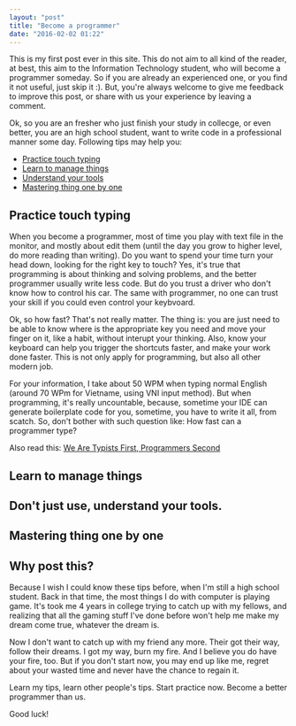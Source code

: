 ```yaml
---
layout: "post"
title: "Become a programmer"
date: "2016-02-02 01:22"
---
```


This is my first post ever in this site. This do not aim to all kind of the
reader, at best, this aim to the Information Technology student, who will
become a programmer someday. So if you are already an experienced one, or you
find it not useful, just skip it :). But, you're always welcome to give me
feedback to improve this post, or share with us your experience by leaving a
comment.

Ok, so you are an fresher who just finish your study in collecge, or even
better, you are an high school student, want to write code in a professional
manner some day. Following tips may help you:

* [Practice touch typing](#practice-touch-typing)
* [Learn to manage things](#learn-to-manage-things)
* [Understand your tools](#understand-your-tools)
* [Mastering thing one by one](#mastering-thing-one-by-one)

Practice touch typing
---------------------

When you become a programmer, most of time you play with text file in the
monitor, and mostly about edit them (until the day you grow to higher level, do
more reading than writing). Do you want to spend your time turn your head down,
looking for the right key to touch? Yes, it's true that programming is about
thinking and solving problems, and the better programmer usually write less
code. But do you trust a driver who don't know how to control his car. The same
with programmer, no one can trust your skill if you could even control your
keybvoard.

Ok, so how fast? That's not really matter. The thing is: you are just need to
be able to know where is the appropriate key you need and move your finger on
it, like a habit, without interupt your thinking. Also, know your keyboard can
help you trigger the shortcuts faster, and make your work done faster. This is
not only apply for programming, but also all other modern job.

For your information, I take about 50 WPM when typing normal English (around 70
WPm for Vietname, using VNI input method). But when programming, it's really
uncountable, because, sometime your IDE can generate boilerplate code for you,
sometime, you have to write it all, from scatch. So, don't bother with such
question like: How fast can a programmer type?

Also read this: [We Are Typists First, Programmers Second](http://blog.codinghorror.com/we-are-typists-first-programmers-second/)


Learn to manage things
----------------------




Don't just use, understand your tools.
--------------------------------------




Mastering thing one by one
--------------------------



Why post this?
--------------

Because I wish I could know these tips before, when I'm still a high school
student. Back in that time, the most things I do with computer is playing game.
It's took me 4 years in college trying to catch up with my fellows, and
realizing that all the gaming stuff I've done before won't help me make my
dream come true, whatever the dream is.

Now I don't want to catch up with my friend any more. Their got their way,
follow their dreams. I got my way, burn my fire. And I believe you do have your
fire, too. But if you don't start now, you may end up like me, regret about
your wasted time and never have the chance to regain it.

Learn my tips, learn other people's tips. Start practice now. Become a better programmer than us.

Good luck!
